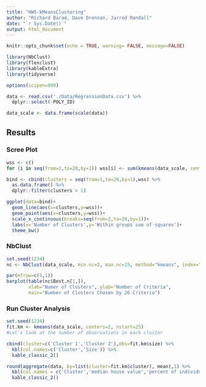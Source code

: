 ```yaml
---
title: "HW5-kMeansClustering"
author: "Richard Barad, Dave Drennan, Jarred Randall"
date: "`r Sys.Date()`"
output: html_document
---
```


```r
knitr::opts_chunk$set(echo = TRUE, warning= FALSE, message=FALSE)
```

```r
library(NbClust)
library(flexclust)
library(kableExtra)
library(tidyverse)

options(scipen=999)
```

```r
data <- read.csv('./Data/RegressionData.csv') %>%
  dplyr::select(-POLY_ID)

data_scale <- data.frame(scale(data))
```


## Results

### Scree Plot

```r
wss <- c()
for (i in seq(from=2,to=20,by=1)) wss[i] <- sum(kmeans(data_scale, centers=i)$withinss)

bind <- cbind(clusters = seq(from=1,to=20,by=1),wss) %>%
  as.data.frame() %>%
  dplyr::filter(clusters > 1)

ggplot(data=bind)+
  geom_line(aes(x=clusters,y=wss))+
  geom_point(aes(x=clusters,y=wss))+
  scale_x_continuous(breaks=seq(from=2,to=20,by=1))+
  labs(x='Number of Clusters',y='Within groups sum of squares')+
  theme_bw()

```


### NbClust 

```r
set.seed(1234)
nc <- NbClust(data_scale, min.nc=2, max.nc=15, method="kmeans", index="all")
```

```r
par(mfrow=c(1,1)) 
barplot(table(nc$Best.n[1,]),
        xlab="Numer of Clusters", ylab="Number of Criteria",
        main="Number of Clusters Chosen by 26 Criteria")
```


### Run Cluster Analysis

```r
set.seed(1234)
fit.km <- kmeans(data_scale, centers=2, nstart=25)
#Let's look at the number of observations in each cluster

cbind(cluster=c('Cluster 1','Cluster 2'),obs=fit.km$size) %>%
  kbl(col.names=c('Cluster','Size')) %>%
  kable_classic_2()
```


```r
round(aggregate(data, by=list(cluster=fit.km$cluster), mean),1) %>%
  kbl(col.names = c('Cluster','median house value','percent of individuals with at least a bachelor’s degree','median household income','percent of vacant housing units','percent of single/detached housing units')) %>%
  kable_classic_2()
```

